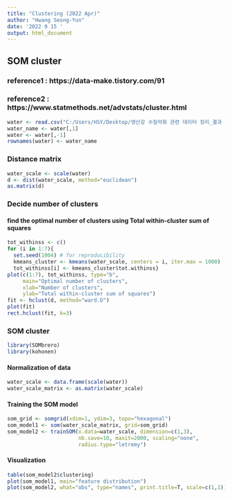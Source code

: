 ```yaml
---
title: "Clustering (2022 Apr)"
author: "Hwang Seong-Yun"
date: '2022 9 15 '
output: html_document
---
```


## SOM cluster
### reference1 : https://data-make.tistory.com/91
### reference2 : https://www.statmethods.net/advstats/cluster.html

```r
water <- read.csv("C:/Users/HSY/Desktop/영산강 수질악화 관련 데이터 정리_결과 포함(220915)/월별 평균 자료/2022년 4월.csv", sep=",", header=T)
water_name <- water[,1]
water <- water[,-1]
rownames(water) <- water_name
```

### Distance matrix

```r
water_scale <- scale(water)
d <- dist(water_scale, method="euclidean")
as.matrix(d)
```

### Decide number of clusters

#### find the optimal number of clusters using Total within-cluster sum of squares

```r
tot_withinss <- c()
for (i in 1:7){
  set.seed(1004) # for reproducibility 
  kmeans_cluster <- kmeans(water_scale, centers = i, iter.max = 1000)
  tot_withinss[i] <- kmeans_cluster$tot.withinss}
plot(c(1:7), tot_withinss, type="b", 
     main="Optimal number of clusters", 
     xlab="Number of clusters", 
     ylab="Total within-cluster sum of squares")
fit <- hclust(d, method="ward.D")
plot(fit)
rect.hclust(fit, k=3)
```

### SOM cluster

```r
library(SOMbrero)
library(kohonen)
```

#### Normalization of data

```r
water_scale <- data.frame(scale(water))
water_scale_matrix <- as.matrix(water_scale)
```

#### Training the SOM model

```r
som_grid <- somgrid(xdim=1, ydim=3, topo="hexagonal")
som_model1 <- som(water_scale_matrix, grid=som_grid)
som_model2 <- trainSOM(x.data=water_scale, dimension=c(1,3),
                       nb.save=10, maxit=2000, scaling="none",
                       radius.type="letremy")
```

#### Visualization

```r
table(som_model2$clustering)
plot(som_model1, main="feature distribution")
plot(som_model2, what="obs", type="names", print.title=T, scale=c(1,1))
```

